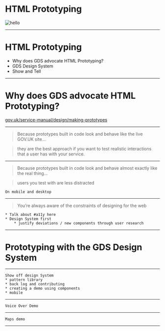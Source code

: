 
# HTML Prototyping
![hello](hello.gif)

---

# HTML Prototyping
<ul>
  <Appear>
    <li>Why does GDS advocate HTML Prototyping?</li>
    <li>GDS Design System</li>
    <li>Show and Tell</li>
  </Appear>
</ul>

---

# Why does GDS advocate HTML Prototyping?
[gov.uk/service-manual/design/making-prototypes](https://www.gov.uk/service-manual/design/making-prototypes)

---

<blockquote>Because prototypes built in code look and behave like the live GOV.UK site...</blockquote>
<Appear>
  <blockquote>they are the best approach if you want to test realistic interactions that a user has with your service.</blockquote>
</Appear>

---

<blockquote>Because prototypes built in code look and behave almost exactly like the real thing...</blockquote>
<Appear>
  <blockquote>users you test with are less distracted</blockquote>
</Appear>

```notes
On mobile and desktop
```
---

> You’re always aware of the constraints of designing for the web
```notes
* Talk about #a11y here
* Design System first
    * justify deviations / new components through user research
```
---
# Prototyping with the GDS Design System
---
```notes
Show off design System
* pattern library
* back log and contributing
* creating a demo using components 
* mobile
```
---
```notes
Voice Over Demo
```
---
```notes
Maps demo
```
---
